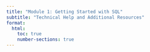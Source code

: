 ```yaml
---
title: "Module 1: Getting Started with SQL"
subtitle: "Technical Help and Additional Resources"
format:
  html:
    toc: true
    number-sections: true
---
```


